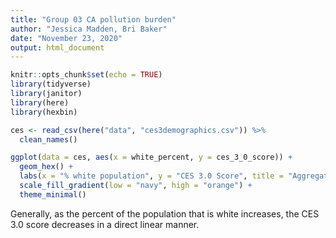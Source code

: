```yaml
---
title: "Group 03 CA pollution burden"
author: "Jessica Madden, Bri Baker"
date: "November 23, 2020"
output: html_document
---
```


```r
knitr::opts_chunk$set(echo = TRUE)
library(tidyverse)
library(janitor)
library(here)
library(hexbin)
```

```r
ces <- read_csv(here("data", "ces3demographics.csv")) %>% 
  clean_names()
```
```r
ggplot(data = ces, aes(x = white_percent, y = ces_3_0_score)) +
  geom_hex() +
  labs(x = "% white population", y = "CES 3.0 Score", title = "Aggregate CalEnviroScreen 3.0 Score for California Communities" ) +
  scale_fill_gradient(low = "navy", high = "orange") +
  theme_minimal()
```
Generally, as the percent of the population that is white increases, the CES 3.0 score decreases in a direct linear manner.
